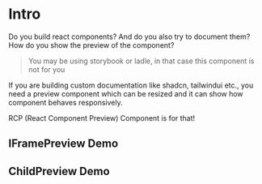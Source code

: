 # Intro

Do you build react components? And do you also try to document them? How do you show the preview of the component?

> You may be using storybook or ladle, in that case this component is not for you

If you are building custom documentation like shadcn, tailwindui etc., you need a preview component which can be resized and it can show how component behaves responsively.

RCP (React Component Preview) Component is for that!

## IFramePreview Demo


<div className="twp">
  <IFramePreview srcUrl="/tailwind_2" height="500" />
</div>

## ChildPreview Demo


<div className="twp">
  <ChildPreview>
    <ContainerQueryCard />
  </ChildPreview>
</div>
